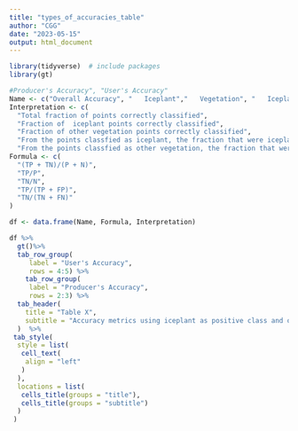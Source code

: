 ```yaml
---
title: "types_of_accuracies_table"
author: "CGG"
date: "2023-05-15"
output: html_document
---
```



```r
library(tidyverse)  # include packages 
library(gt)
```


```r
#Producer's Accuracy", "User's Accuracy"
Name <- c("Overall Accuracy", "   Iceplant","   Vegetation", "   Iceplant", "   Vegetation")
Interpretation <- c(
  "Total fraction of points correctly classified",
  "Fraction of  iceplant points correctly classified",
  "Fraction of other vegetation points correctly classified",  
  "From the points classfied as iceplant, the fraction that were iceplant",
  "From the points classfied as other vegetation, the fraction that were other vegetation")
Formula <- c(
  "(TP + TN)/(P + N)",
  "TP/P",
  "TN/N",
  "TP/(TP + FP)",
  "TN/(TN + FN)"
)

df <- data.frame(Name, Formula, Interpretation)
```

```r
df %>% 
  gt()%>% 
  tab_row_group(
     label = "User's Accuracy",
     rows = 4:5) %>% 
    tab_row_group(
     label = "Producer's Accuracy",
     rows = 2:3) %>% 
  tab_header(
    title = "Table X",
    subtitle = "Accuracy metrics using iceplant as positive class and other vegetation as negative class. P and N stand for the number of iceplant and other vegetation points in the test set, respectively. TP (true positive) and TN (true negative) stand for the number of iceplant and other vegetation points correctly classified by a model, while FN (false negative) and FP (false positive) are, respectively, the number of iceplant and other vegetation points incorrectly classified."
  )  %>% 
 tab_style(
  style = list(
   cell_text(
    align = "left"
   )
  ),
  locations = list(
   cells_title(groups = "title"),
   cells_title(groups = "subtitle")  
  )
 ) 

```